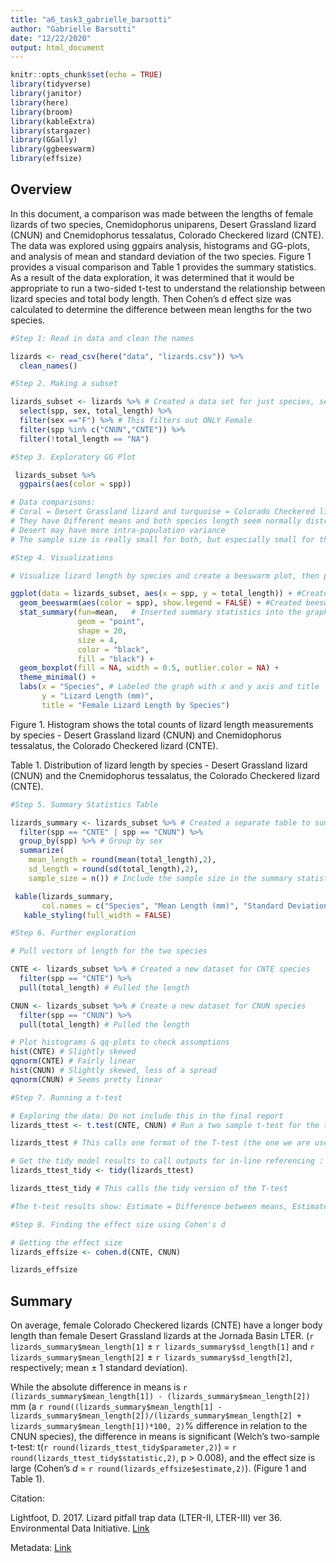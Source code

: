 ```yaml
---
title: "a6_task3_gabrielle_barsotti"
author: "Gabrielle Barsotti"
date: "12/22/2020"
output: html_document
---
```


```r
knitr::opts_chunk$set(echo = TRUE)
library(tidyverse)
library(janitor) 
library(here)
library(broom)
library(kableExtra) 
library(stargazer) 
library(GGally)
library(ggbeeswarm)
library(effsize)
```

## Overview

In this document, a comparison was made between the lengths of female lizards of two species, Cnemidophorus uniparens, Desert Grassland lizard (CNUN) and Cnemidophorus tessalatus, Colorado Checkered lizard (CNTE). The data was explored using ggpairs analysis, histograms and GG-plots, and analysis of mean and standard deviation of the two species. Figure 1 provides a visual comparison and Table 1 provides the summary statistics. As a result of the data exploration, it was determined that it would be appropriate to run a two-sided t-test to understand the relationship between lizard species and total body length. Then Cohen's d effect size was calculated to determine the difference between mean lengths for the two species.

```r

#Step 1: Read in data and clean the names

lizards <- read_csv(here("data", "lizards.csv")) %>%  
  clean_names()
```

```r

#Step 2. Making a subset

lizards_subset <- lizards %>% # Created a data set for just species, sex length
  select(spp, sex, total_length) %>% 
  filter(sex =="F") %>% # This filters out ONLY Female
  filter(spp %in% c("CNUN","CNTE")) %>%
  filter(!total_length == "NA")
```

```r

#Step 3. Exploratory GG Plot

 lizards_subset %>% 
  ggpairs(aes(color = spp))

# Data comparisons:
# Coral = Desert Grassland lizard and turquoise = Colorado Checkered lizard
# They have Different means and both species length seem normally distributed but with a possibly of being negatively skewed
# Desert may have more intra-population variance
# The sample size is really small for both, but especially small for the Desert Grassland lizard with has less than 30 samples
```

```r

#Step 4. Visualizations

# Visualize lizard length by species and create a beeswarm plot, then plot the data with mean and SE shown on top 

ggplot(data = lizards_subset, aes(x = spp, y = total_length)) + #Created ggplot using sex and length
  geom_beeswarm(aes(color = spp), show.legend = FALSE) + #Created beeswarm graph within the ggplot function and take out the legend
  stat_summary(fun=mean,   # Inserted summary statistics into the graph
               geom = "point",
               shape = 20,
               size = 4,
               color = "black",
               fill = "black") +
  geom_boxplot(fill = NA, width = 0.5, outlier.color = NA) +
  theme_minimal() +
  labs(x = "Species", # Labeled the graph with x and y axis and title
       y = "Lizard Length (mm)",
       title = "Female Lizard Length by Species")

```

Figure 1. Histogram shows the total counts of lizard length measurements by species - Desert Grassland lizard (CNUN) and Cnemidophorus tessalatus, the Colorado Checkered lizard (CNTE).

Table 1. Distribution of lizard length by species - Desert Grassland lizard (CNUN) and the Cnemidophorus tessalatus, the Colorado Checkered lizard (CNTE). 

```r

#Step 5. Summary Statistics Table

lizards_summary <- lizards_subset %>% # Created a separate table to summarize the stats
  filter(spp == "CNTE" | spp == "CNUN") %>% 
  group_by(spp) %>% # Group by sex
  summarize(
    mean_length = round(mean(total_length),2),
    sd_length = round(sd(total_length),2),
    sample_size = n()) # Include the sample size in the summary statistics table
```

```r
 kable(lizards_summary, 
       col.names = c("Species", "Mean Length (mm)", "Standard Deviation", "Sample Size")) %>%
   kable_styling(full_width = FALSE) 
```


```r

#Step 6. Further exploration

# Pull vectors of length for the two species

CNTE <- lizards_subset %>% # Created a new dataset for CNTE species
  filter(spp == "CNTE") %>%
  pull(total_length) # Pulled the length

CNUN <- lizards_subset %>% # Create a new dataset for CNUN species
  filter(spp == "CNUN") %>%
  pull(total_length) # Pulled the length

# Plot histograms & qq-plots to check assumptions
hist(CNTE) # Slightly skewed
qqnorm(CNTE) # Fairly linear
hist(CNUN) # Slightly skewed, less of a spread
qqnorm(CNUN) # Seems pretty linear
```


```r

#Step 7. Running a t-test

# Exploring the data: Do not include this in the final report
lizards_ttest <- t.test(CNTE, CNUN) # Run a two sample t-test for the two species

lizards_ttest # This calls one format of the T-test (the one we are used to seeing in lecture)

# Get the tidy model results to call outputs for in-line referencing : 
lizards_ttest_tidy <- tidy(lizards_ttest)

lizards_ttest_tidy # This calls the tidy version of the T-test

#The t-test results show: Estimate = Difference between means, Estimate 1 = mean for male, Estimate 2 = mean for female, Statistic = t-value, Parameter = Degrees of Freedom 
```

```r

#Step 8. Finding the effect size using Cohen's d

# Getting the effect size
lizards_effsize <- cohen.d(CNTE, CNUN)

lizards_effsize
```

## Summary 
On average, female Colorado Checkered lizards (CNTE) have a longer body length than female Desert Grassland lizards at the Jornada Basin LTER. (`r lizards_summary$mean_length[1]` ± `r lizards_summary$sd_length[1]` and `r lizards_summary$mean_length[2]` ± `r lizards_summary$sd_length[2]`, respectively; mean ± 1 standard deviation).

While the absolute difference in means is `r (lizards_summary$mean_length[1]) - (lizards_summary$mean_length[2])` mm (a `r round((lizards_summary$mean_length[1] - lizards_summary$mean_length[2])/(lizards_summary$mean_length[2] + lizards_summary$mean_length[1])*100, 2)`% difference in relation to the CNUN species), the difference in means is significant (Welch's two-sample t-test: t(`r round(lizards_ttest_tidy$parameter,2)`) = `r round(lizards_ttest_tidy$statistic,2)`, p > 0.008), and the effect size is large (Cohen's *d* = `r round(lizards_effsize$estimate,2)`).  (Figure 1 and Table 1).


Citation:

Lightfoot, D. 2017. Lizard pitfall trap data (LTER-II, LTER-III) ver 36. Environmental Data Initiative.  [Link](https://doi.org/10.6073/pasta/ff37b4cace16a9943575f3fd7067064e)

Metadata: [Link](https://portal.edirepository.org/nis/metadataviewer?packageid=knb-lter-jrn.210007001.36)
